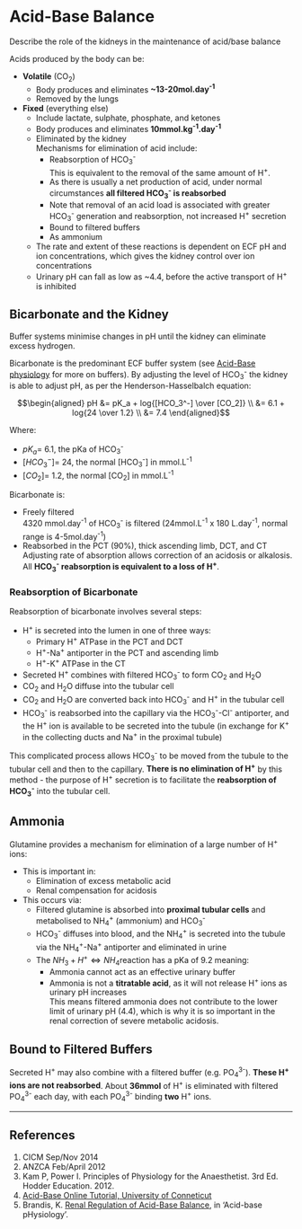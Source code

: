 # Acid-Base Balance

:::CICM
Describe the role of the kidneys in the maintenance of acid/base balance
:::

Acids produced by the body can be:

* **Volatile** (CO~2~)\
    * Body produces and eliminates <strong>~13-20mol.day^-1^</strong>
    * Removed by the lungs
* **Fixed** (everything else)
    * Include lactate, sulphate, phosphate, and ketones
    * Body produces and eliminates <strong>10mmol.kg^-1^.day^-1^</strong>
    * Eliminated by the kidney\
    Mechanisms for elimination of acid include:
        * Reabsorption of HCO~3~^-^\
        This is equivalent to the removal of the same amount of H^+^.
        * As there is usually a net production of acid, under normal circumstances **all filtered HCO~3~^-^ is reabsorbed**
        * Note that removal of an acid load is associated with greater HCO~3~^-^ generation and reabsorption, not increased H^+^ secretion 
        * Bound to filtered buffers
        * As ammonium
    * The rate and extent of these reactions is dependent on ECF pH and ion concentrations, which gives the kidney control over ion concentrations
    * Urinary pH can fall as low as ~4.4, before the active transport of H^+^ is inhibited


## Bicarbonate and the Kidney

Buffer systems minimise changes in pH until the kidney can eliminate excess hydrogen.

Bicarbonate is the predominant ECF buffer system (see [Acid-Base physiology](principles-of-acid-base-physiology.md) for more on buffers). By adjusting the level of HCO~3~^-^ the kidney is able to adjust pH, as per the Henderson-Hasselbalch equation:

$$\begin{aligned}
pH &= pK_a + log{[HCO_3^-] \over [CO_2]} \\
&= 6.1 + log{24 \over 1.2} \\
&= 7.4
\end{aligned}$$

Where:

* $pK_a$= 6.1, the pKa of HCO~3~^-^
* $[HCO_3^-]$= 24, the normal [HCO~3~^-^] in mmol.L^-1^
* $[CO_2]$= 1.2, the normal [CO~2~] in mmol.L^-1^

Bicarbonate is:

* Freely filtered\
4320 mmol.day^-1^ of HCO~3~^-^ is filtered (24mmol.L^-1^ x 180 L.day^-1^, normal range is 4-5mol.day^-1^)
* Reabsorbed in the PCT (90%), thick ascending limb, DCT, and CT\
Adjusting rate of absorption allows correction of an acidosis or alkalosis. All **HCO~3~^-^ reabsorption is equivalent to a loss of H^+^**.

### Reabsorption of Bicarbonate

Reabsorption of bicarbonate involves several steps:

* H^+^ is secreted into the lumen in one of three ways:
    * Primary H^+^ ATPase in the PCT and DCT
    * H^+^-Na^+^ antiporter in the PCT and ascending limb
    * H^+^-K^+^ ATPase in the CT
* Secreted H^+^ combines with filtered HCO~3~^-^ to form CO~2~ and H~2~O
* CO~2~ and H~2~O diffuse into the tubular cell
* CO~2~ and H~2~O are converted back into HCO~3~^-^ and H^+^ in the tubular cell
* HCO~3~^-^ is reabsorbed into the capillary via the HCO~3~^-^-Cl^-^ antiporter, and the H^+^ ion is available to be secreted into the tubule (in exchange for K^+^ in the collecting ducts and Na^+^ in the proximal tubule)

This complicated process allows HCO~3~^-^ to be moved from the tubule to the tubular cell and then to the capillary. **There is no elimination of H^+^** by this method - the purpose of H^+^ secretion is to facilitate the **reabsorption of HCO~3~^-^** into the tubular cell.

## Ammonia

Glutamine provides a mechanism for elimination of a large number of H^+^ ions:

* This is important in:
    * Elimination of excess metabolic acid
    * Renal compensation for acidosis
* This occurs via:
    * Filtered glutamine is absorbed into **proximal tubular cells** and metabolised to NH~4~^+^ (ammonium) and HCO~3~^-^
    * HCO~3~^-^ diffuses into blood, and the NH~4~^+^ is secreted into the tubule via the NH~4~^+^-Na^+^ antiporter and eliminated in urine\
    * The $NH_3 + H^+ \Leftrightarrow NH_4$reaction has a pKa of 9.2 meaning:
        * Ammonia cannot act as an effective urinary buffer
        * Ammonia is not a **titratable acid**, as it will not release H^+^ ions as urinary pH increases\
        This means filtered ammonia does not contribute to the lower limit of urinary pH (4.4), which is why it is so important in the renal correction of severe metabolic acidosis.

## Bound to Filtered Buffers

Secreted H^+^ may also combine with a filtered buffer (e.g. PO~4~^3-^). **These H^+^ ions are not reabsorbed**. About **36mmol** of H^+^ is eliminated with filtered PO~4~^3-^ each day, with each PO~4~^3-^ binding **two** H^+^ ions.

---

## References

1. CICM Sep/Nov 2014
2. ANZCA Feb/April 2012
3. Kam P, Power I. Principles of Physiology for the Anaesthetist. 3rd Ed. Hodder Education. 2012.
4. [Acid-Base Online Tutorial, University of Conneticut](http://fitsweb.uchc.edu/student/selectives/TimurGraham/Bicarbonate_reabsorption.html)
5. Brandis, K. [Renal Regulation of Acid-Base Balance](http://www.anaesthesiamcq.com/AcidBaseBook/ab2_4b.php), in 'Acid-base pHysiology'.